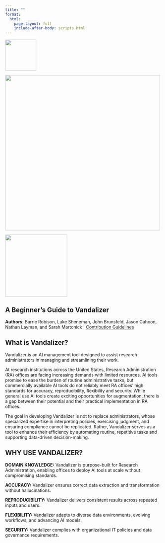 ```yaml
---
title: ""
format:
  html:
    page-layout: full
    include-after-body: scripts.html
---
```


:::: {.header-logos}
::: {.grid}
::: {.g-col-2 .d-flex .justify-content-center .align-items-center}
![](images/uidaho_logo.png){width=100px}
:::
::: {.g-col-7 .d-flex .justify-content-center .align-items-center}
![](images/vandalizer_logo.png){width=500px}
:::
::: {.g-col-3 .d-flex .justify-content-center .align-items-center}
![](images/suu_logo.png){width=200px}
:::
:::
::::

::: {.text-center}
# **A Beginner's Guide to Vandalizer** {.display-4}
:::

::: {.text-center}
**Authors**: Barrie Robison, Luke Sheneman, John Brunsfeld, Jason Cahoon, Nathan Layman, and Sarah Martonick | [Contribution Guidelines](https://github.com/nate-layman/vandalizer-manual/blob/main/CONTRIBUTING.md)
:::

## What is Vandalizer?

:::: {.grid}
::: {.g-col-7}
Vandalizer is an AI management tool designed to assist research administrators in managing and streamlining their work.

At research institutions across the United States, Research Administration (RA) offices are facing increasing demands with limited resources. AI tools promise to ease the burden of routine administrative tasks, but commercially available AI tools do not reliably meet RA offices' high standards for accuracy, reproducibility, flexibility and security. While general use AI tools create exciting opportunities for augmentation, there is a gap between their potential and their practical implementation in RA offices.

The goal in developing Vandalizer is not to replace administrators, whose specialized expertise in interpreting policies, exercising judgment, and ensuring compliance cannot be replicated. Rather, Vandalizer serves as a tool to enhance their efficiency by automating routine, repetitive tasks and supporting data-driven decision-making.
:::

::: {.g-col-5}
::: {.callout-tip}
## WHY USE VANDALIZER?

**DOMAIN KNOWLEDGE:** Vandalizer is purpose-built for Research Administration, enabling offices to deploy AI tools at scale without compromising standards.

**ACCURACY:** Vandalizer ensures correct data extraction and transformation without hallucinations.

**REPRODUCIBILITY:** Vandalizer delivers consistent results across repeated inputs and users.

**FLEXIBILITY:** Vandalizer adapts to diverse data environments, evolving workflows, and advancing AI models.

**SECURITY:** Vandalizer complies with organizational IT policies and data governance requirements.
:::
:::
::::
